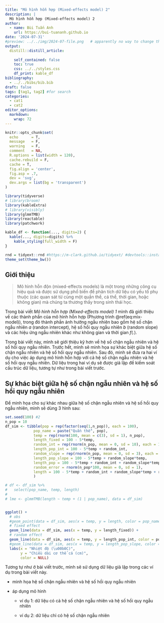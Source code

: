 ```yaml
---
title: "Mô hình hỗn hợp (Mixed-effects model) 2"
description: |
  Mô hình hỗn hợp (Mixed-effects model) 2
author:
  - name: Bùi Tuấn Anh
    url: https://bui-tuananh.github.io
date: '2024-07-31'
#preview: ../../img/2024-07-file.png   # apparently no way to change the size displayed via css (ignored) or file (stretched)
output:
  distill::distill_article:
    
    self_contained: false
    toc: true
    css: ../../styles.css
    df_print: kable_df
bibliography:
  - ../../bibs/bib.bib
draft: false
tags: [tag1, tag2] #for search
categories:
  - cat1
  - cat2
editor_options: 
  markdown: 
    wrap: 72
---
```


```r
knitr::opts_chunk$set(
  echo      = T, 
  message   = F, 
  warning   = F, 
  comment   = NA,
  R.options = list(width = 120),
  cache.rebuild = F,
  cache = T,
  fig.align = 'center',
  fig.asp = .7,
  dev = 'svg',
  dev.args = list(bg = 'transparent')
)

library(tidyverse)
# library(broom)
library(kableExtra)
# library(visibly)
library(glmmTMB)
library(reactable)
library(patchwork)

kable_df <- function(..., digits=2) {
  kable(..., digits=digits) %>% 
    kable_styling(full_width = F)
}

rnd = tidyext::rnd #https://m-clark.github.io/tidyext/ #devtools::install_github('m-clark/tidyext')
theme_set(theme_bw())
```

## Giới thiệu

> Mô hình hỗn độn (mixed-effects models) là một trong những công cụ hiệu
> quả và được sử dụng phổ biến để phân tích dữ liệu có yếu tố phụ thuộc
> (các quan sát từ cùng một quần thể, cá thể, thời gian, hoặc không
> gian) mà chúng ta thương thấy trong sinh thái học.

Trong bài viết *Mô hình hỗn hợp (Mixed-effects model) 1* mình đã giới
thiệu về các thành phần của mô hình hỗn hợp (Phương trình
\@ref(eq:mix-model)), trong đó thành phần ảnh hưởng ngẫu nhiên bao gồm
hệ số chặn ngẫu nhiên $a$ (randon intercept), hệ số hồi quy ngẫu nhiên
$b$ (random slope) và các hiệu ứng ngẫu nhiên khác như không gian và
thời gian $f(.)$.

```{=tex}
\begin{equation}
y = \alpha + \beta_1x_1 + \dots + \beta_nx_n + (a^a + \dots + a^z + b^ax_1 + \dots + b^zx_n + f(.)) + \varepsilon (\#eq:mix-model)
\end{equation}
```
Trong bài viết này, mình sẽ giới thiệu kỹ hơn về hệ số chặn ngẫu nhiên
và hệ số hồi quy ngẫu nhiên. Trước hết, mình sẽ minh họa sự khác biệt
giữa hệ số chặn ngẫu nhiên và hệ số hồi quy ngẫu nhiên. Sau đó, mình sẽ
đưa ra hai ví dụ cho việc áp dụng mô hình hỗn hợp với cả hệ số chặn ngẫu
nhiên và hệ số hồi quy ngẫu nhiên. Dữ liệu trong hai ví dụ sẽ được giả
lập để kiểm soát cấu trúc dữ liệu, tương tự như trong bài viết trước.

## Sự khác biệt giữa hệ số chặn ngẫu nhiên và hệ số hồi quy ngẫu nhiên

Để minh họa cho sự khác nhau giữa hệ số chặn ngẫu nhiên và hệ số hồi quy
ngẫu nhiên, mình sẽ dùng 3 hình sau:

```r
set.seed(100) #2
n_pop = 10
df_sim <- tibble(pop = rep(factor(seq(1,n_pop)), each = 100),
             pop_name = paste("Quần thể", pop),
             temp = rep(rnorm(100, mean = c(3), sd = 1), n_pop),
             length_fixed = 100 - 5*temp,
             random_int = rep(rnorm(n_pop, mean = 0, sd = 10), each = 100),
             length_pop_int = 100 - 5*temp + random_int,
             random_slope = rep(rnorm(n_pop, mean = 0, sd = 3), each = 100),
             length_pop_slope = 100 - 5*temp + random_slope*temp,
             length_pop = 100 - 5*temp + random_int + random_slope*temp,
             random_error = rnorm(n_pop*100, mean = 0, sd = 1),
             length = 100 - 5*temp + random_int + random_slope*temp + random_error,
             )

# df <- df_sim %>% 
#   select(pop_name, temp, length)
# 
# lme <- glmmTMB(length ~ temp + (1 | pop_name), data = df_sim)                


ggplot() +
  # obs
  #geom_point(data = df_sim, aes(x = temp, y = length, color = pop_name)) +
  # fixed effect
  geom_line(data = df_sim, aes(x = temp, y = length_fixed)) +
  # random effect
  geom_line(data = df_sim, aes(x = temp, y = length_pop_int, color = pop_name)) +
  #geom_line(data = df_sim, aes(x = temp, y = length_pop_slope, color = pop_name), linetype = "dashed") +
  labs(x = "Nhiệt độ (\u00b0C)",
       y = "Chiều dài cơ thể cá (cm)",
       color = NULL)
```

Tương tự như ở bài viết trước, mình sẽ sử dụng dữ liệu giả lập trong các
ví dụ trong bài viết này.

-   minh họa hệ số chặn ngẫu nhiên và hệ số hồi quy ngẫu nhiên

-   áp dụng mô hình

    -   ví dụ 1: dữ liệu có cả hệ số chặn ngẫu nhiên và hệ số hồi quy
        ngẫu nhiên

    -   ví dụ 2: dữ liệu chỉ có hệ số chặn ngẫu nhiên
